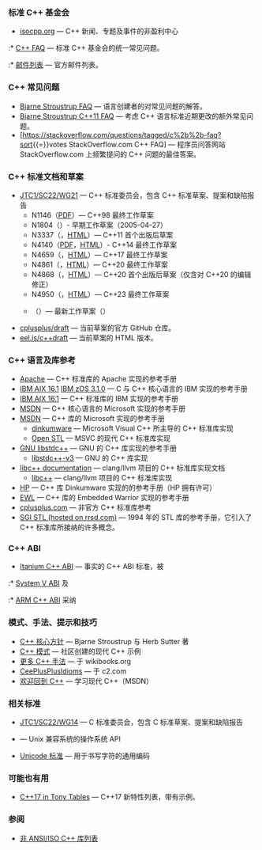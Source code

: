 {{title|有用的资源}}
{{cpp/navbar}}

===标准 C++ 基金会===
* [https://isocpp.org/ isocpp.org] — C++ 新闻、专题及事件的非盈利中心
:* [https://isocpp.org/faq C++ FAQ] — 标准 C++ 基金会的统一常见问题。
:* [https://lists.isocpp.org/mailman/listinfo.cgi 邮件列表] — 官方邮件列表。

===C++ 常见问题===
* [https://www.stroustrup.com/bs_faq.html Bjarne Stroustrup FAQ] — 语言创建者的对常见问题的解答。
* [https://www.stroustrup.com/C++11FAQ.html Bjarne Stroustrup C++11 FAQ] — 考虑 C++ 语言标准近期更改的额外常见问题。
* [https://stackoverflow.com/questions/tagged/c%2b%2b-faq?sort{{=}}votes StackOverflow.com C++ FAQ] — 程序员问答网站 StackOverflow.com 上频繁提问的 C++ 问题的最佳答案。

===C++ 标准文档和草案===
* [https://www.open-std.org/jtc1/sc22/wg21/ JTC1/SC22/WG21] — C++ 标准委员会，包含 C++ 标准草案、提案和缺陷报告
** N1146（[https://open-std.org/JTC1/SC22/WG21/docs/wp/pdf/nov97-2/ PDF]）— C++98 最终工作草案
** N1804（{{stddoc|n1804|PDF}}）- 早期工作草案（2005-04-27）
** N3337（{{stddoc|n3337|PDF}}，[https://timsong-cpp.github.io/cppwp/n3337/ HTML]）— C++11 首个出版后草案
** N4140（[https://timsong-cpp.github.io/cppwp/n4140/draft.pdf PDF]，[https://timsong-cpp.github.io/cppwp/n4140/ HTML]）- C++14 最终工作草案
** N4659（{{stddoc|n4659|PDF}}，[https://timsong-cpp.github.io/cppwp/n4659/ HTML]）— C++17 最终工作草案
** N4861（{{stddoc|n4861|PDF}}，[https://timsong-cpp.github.io/cppwp/n4861/ HTML]）— C++20 最终工作草案
** N4868（{{stddoc|n4868|PDF}}，[https://timsong-cpp.github.io/cppwp/n4868/ HTML]）— C++20 首个出版后草案（仅含对 C++20 的编辑修正）
** N4950（{{stddoc|n4950|PDF}}，[https://timsong-cpp.github.io/cppwp/n4950/ HTML]）— C++23 最终工作草案
** {{uc:{{stdinfo latest draft docnum}}}}（{{stddoc latest draft|PDF}}）— {{stdinfo next version}} 最新工作草案（{{stdinfo latest draft docdate}}）
* [https://github.com/cplusplus/draft cplusplus/draft] — 当前草案的官方 GitHub 仓库。
* [https://eel.is/c++draft/ eel.is/c++draft] — 当前草案的 HTML 版本。

===C++ 语言及库参考===
* [https://stdcxx.apache.org/doc/stdlibref/index.html Apache] — C++ 标准库的 Apache 实现的参考手册
* [https://www.ibm.com/docs/en/xl-c-and-cpp-aix/16.1 IBM AIX 16.1] [https://www.ibm.com/docs/en/zos/3.1.0 IBM zOS 3.1.0] — C 与 C++ 核心语言的 IBM 实现的参考手册
* [https://www.ibm.com/docs/en/xl-c-and-cpp-aix/16.1?topic=reference-standard-c-library-header-files IBM AIX 16.1] — C++ 标准库的 IBM 实现的参考手册
* [https://learn.microsoft.com/en-us/cpp/cpp/cpp-language-reference MSDN] — C++ 核心语言的 Microsoft 实现的参考手册
* [https://learn.microsoft.com/en-us/cpp/standard-library/cpp-standard-library-reference MSDN] — C++ 库的 Microsoft 实现的参考手册
** [http://web.archive.org/web/20120204111500/http://www.dinkumware.com/manuals/default.aspx dinkumware] — Microsoft Visual C++ 所主导的 C++ 标准库实现
** [https://github.com/microsoft/STL Open STL] — MSVC 的现代 C++ 标准库实现
* [https://gcc.gnu.org/onlinedocs/libstdc++/index.html GNU libstdc++] — GNU 的 C++ 库实现的参考手册
** [https://github.com/gcc-mirror/gcc/tree/master/libstdc%2B%2B-v3 libstdc++-v3] — GNU 的 C++ 库实现
* [https://libcxx.llvm.org/ libc++ documentation] — clang/llvm 项目的 C++ 标准库实现文档
** [https://github.com/llvm/llvm-project/tree/main/libcxx libc++] — clang/llvm 项目的 C++ 标准库实现
* [https://support.hpe.com/hpesc/public/docDisplay?docLocale=en_US&amp;docId=emr_na-c02133105 HP] — C++ 库 Dinkumware 实现的的参考手册（HP 拥有许可）
* [https://www.nxp.com.cn/docs/en/reference-manual/CWEWLCPPREF.pdf EWL] — C++ 库的 Embedded Warrior 实现的参考手册
* [https://cplusplus.com/reference cplusplus.com] — 非官方 C++ 标准库参考
* [https://www.rrsd.com/software_development/stl/stl/index.html SGI STL (hosted on rrsd.com)] — 1994 年的 STL 库的参考手册，它引入了 C++ 标准库所接纳的许多概念。

===C++ ABI===
* [https://itanium-cxx-abi.github.io/cxx-abi/ Itanium C++ ABI] — 事实的 C++ ABI 标准，被
:* [https://github.com/hjl-tools/x86-psABI/wiki/X86-psABI System V ABI] 及
:* [https://developer.arm.com/docs/ihi0041/latest ARM C++ ABI] 采纳

===模式、手法、提示和技巧===
* [https://isocpp.github.io/CppCoreGuidelines/CppCoreGuidelines C++ 核心方针] — Bjarne Stroustrup 与 Herb Sutter 著
* [https://cpppatterns.com C++ 模式] — 社区创建的现代 C++ 示例
* [https://en.wikibooks.org/wiki/More_C%2B%2B_Idioms 更多 C++ 手法] — 于 wikibooks.org
* [https://wiki.c2.com/?CeePlusPlusIdioms CeePlusPlusIdioms] — 于 c2.com
* [https://docs.microsoft.com/en-us/cpp/cpp/welcome-back-to-cpp-modern-cpp 欢迎回到 C++] — 学习现代 C++（MSDN）

===相关标准===
* [https://www.open-std.org/jtc1/sc22/wg14/ JTC1/SC22/WG14] — C 标准委员会，包含 C 标准草案、提案和缺陷报告
* {{posix}} — Unix 兼容系统的操作系统 API
* [https://www.unicode.org/versions/latest/ Unicode 标准] — 用于书写字符的通用编码

===可能也有用===
* [https://github.com/tvaneerd/cpp17_in_TTs/blob/master/ALL_IN_ONE.md C++17 in Tony Tables] — C++17 新特性列表，带有示例。

===参阅===
* [[cpp/links/libs|非 ANSI/ISO C++ 库列表]]

{{dsc begin}}
{{dsc see c|c/links|外部链接|nomono=true}}
{{dsc end}}

{{langlinks|de|en|es|fr|it|ja|pt|ru}}